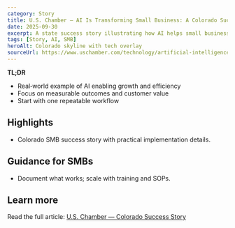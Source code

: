 ```yaml
---
category: Story
title: U.S. Chamber — AI Is Transforming Small Business: A Colorado Success Story
date: 2025-09-30
excerpt: A state success story illustrating how AI helps small businesses grow and compete.
tags: [Story, AI, SMB]
heroAlt: Colorado skyline with tech overlay
sourceUrl: https://www.uschamber.com/technology/artificial-intelligence/ai-is-transforming-small-business-a-colorado-success-story
---
```


**TL;DR**

- Real‑world example of AI enabling growth and efficiency
- Focus on measurable outcomes and customer value
- Start with one repeatable workflow

## Highlights

- Colorado SMB success story with practical implementation details.

## Guidance for SMBs

- Document what works; scale with training and SOPs.

## Learn more

Read the full article: <a href="https://www.uschamber.com/technology/artificial-intelligence/ai-is-transforming-small-business-a-colorado-success-story" target="_blank" rel="noopener noreferrer">U.S. Chamber — Colorado Success Story</a>
